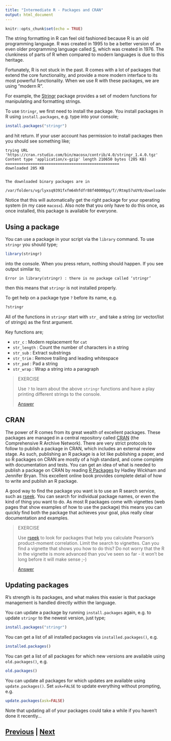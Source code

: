 ```yaml
---
title: "Intermediate R - Packages and CRAN"
output: html_document
---
```


```r
knitr::opts_chunk$set(echo = TRUE)
```

The string formatting in R can feel old fashioned because R is an 
old programming language. R was created in 1995 to be a better
version of an even older programming language called 
[S](https://en.wikipedia.org/wiki/S_(programming_language)),
which was created in 1976. The clunkiness of parts of R
when compared to modern languages is due to this heritage.

Fortunately, R is not stuck in the past. R comes with a lot of packages
that extend the core functionality, and provide a more modern
interface to its most powerful functionality. When we use
R with these packages, we are using "modern R".

For example, the [Stringr](https://cran.r-project.org/web/packages/stringr/index.html)
package provides a set of modern functions for manipulating and 
formatting strings.

To use `Stringr`, we first need to install the package. You install
packages in R using `install.packages`, e.g. type into your console;

```R
install.packages("stringr")
```

and hit return. If your user account has permission to install packages then
you should see something like;

```
trying URL 'https://cran.rstudio.com/bin/macosx/contrib/4.0/stringr_1.4.0.tgz'
Content type 'application/x-gzip' length 210650 bytes (205 KB)
==================================================
downloaded 205 KB


The downloaded binary packages are in
	/var/folders/vg/lyxsq9391fxfm64hfdfr88f40000gq/T//Rtmp57uUY0/downloaded_packages
```

Notice that this will automatically get the right package for your operating
system (in my case `macosx`). Also note that you only have to do this once,
as once installed, this package is available for everyone.

## Using a package

You can use a package in your script via the `library` command. To use
`stringr` you should type;

```R
library(stringr)
```

into the console. When you press return, nothing should happen. If you see
output similar to;

```
Error in library(stringr) : there is no package called ‘stringr’
```

then this means that `stringr` is not installed properly.

To get help on a package type `?` before its name, e.g.

```R
?stringr
```

All of the functions in `stringr` start with `str_` and take 
a string (or vector/list of strings) as the first argument.

Key functions are;

* `str_c` : Modern replacement for `cat`
* `str_length` : Count the number of characters in a string
* `str_sub` : Extract substrings
* `str_trim` : Remove trailing and leading whitespace
* `str_pad` : Pad a string
* `str_wrap` : Wrap a string into a paragraph

> EXERCISE
>
> Use `?` to learn about the above `stringr` functions and have a play
> printing different strings to the console.
>
> [Answer](packages_answer01.html)

## CRAN

The power of R comes from its great wealth of excellent packages. These
packages are managed in a central repository called 
[CRAN](https://cran.r-project.org) (the Comprehensive R Archive Network).
There are very strict protocols to follow to publish a package
in CRAN, which includes an external review stage. As such, publishing
an R package is a lot like publishing a paper, and so R packages
on CRAN are mostly of a high standard, and come complete with 
documentation and tests. You can get an idea of what is needed to
publish a package on CRAN by reading [R Packages](https://r-pkgs.org)
by Hadley Wickham and Jennifer Bryan. This excellent online book
provides complete detail of how to write and publish an R package.

A good way to find the package you want is to use an R search
service, such as [rseek](https://rseek.org). You can search
for individual package names, or even the kind of thing you
want to do. As most R packages come with vignettes (web pages
that show examples of how to use the package) this means
you can quickly find both the package that achieves your goal,
plus really clear documentation and examples. 

> EXERCISE
>
> Use [rseek](https://rseek.org) to look for packages that
> help you calculate Pearson's product-moment correlation. Limit 
> the search to vignettes. Can you find a vignette that shows
> you how to do this? Do not worry that the R in the vignette
> is more advanced than you've seen so far - it won't be long
> before it will make sense ;-)
>
> [Answer](packages_answer02.html)

## Updating packages

R's strength is its packages, and what makes this easier is that
package management is handled directly within the language.

You can update a package by running `install.packages` again, e.g.
to update `stringr` to the newest version, just type;

```R
install.packages("stringr")
```

You can get a list of all installed packages via `installed.packages()`,
e.g.

```R
installed.packages()
```

You can get a list of all packages for which new versions are available
using `old.packages()`, e.g.

```R
old.packages()
```

You can update all packages for which updates are available using
`update.packages()`. Set `ask=FALSE` to update everything
without prompting, e.g.

```R
update.packages(ask=FALSE)
```

Note that updating all of your packages could take a while if you haven't
done it recently...

## [Previous](formatting.html) | [Next](functions.html)
